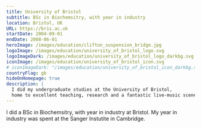 ```yaml
---
title: University of Bristol
subtitle: BSc in Biochemsitry, with year in industry
location: Bristol, UK
URL: https://bris.ac.uk
startDate: 2004-09-01
endDate: 2008-06-01
heroImage: /images/education/clifton_suspension_bridge.jpg
logoImage: /images/education/university_of_bristol_logo.svg
logoImageDark: /images/education/university_of_bristol_logo_darkbg.svg
iconImage: /images/education/university_of_bristol_icon.svg
# iconImageDark: "/images/education/university_of_bristol_icon_darkbg.svg"
countryFlag: gb
hideOnHomepage: true
description: |
  I did my undergraduate studies at the University of Bristol,
  home to excellent teaching, research and a fantastic live-music scene.
---
```


I did a BSc in Biochemsitry, with year in industry at Bristol.
My year in industry was spent at the Sanger Instutite in Cambridge.
